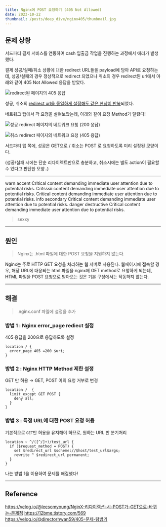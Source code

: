 ```yaml
---
title: Nginx에 POST 요청하기 (405 Not Allowed)
date: 2023-10-22
thumbnail: /posts/deep_dive/nginx405/thumbnail.jpg
---
```


## 문제 상황

서드파티 결제 서비스를 연동하여 cash 입출금 작업을 진행하는 과정에서 에러가 발생했다.

결제 성공/실패/취소 상황에 대한 redirect URL들을 payload에 담아 API로 요청하는데,
성공/실패의 경우 정상적으로 redirect 되었으나
취소의 경우 redirect된 url에서 아래와 같이 405 Not Allowed 응답을 받았다.

![redirect된 페이지의 405 응답](/posts/deep_dive/nginx405/1.png)


성공, 취소의 <u>redirect url을 동일하게 설정해도 같은 현상이 반복</u>되었다.

네트워크 탭에서 각 요청을 살펴보았는데, 아래와 같이 요청 Method가 달랐다!

![성공 redirect 페이지의 네트워크 요청 (200 응답)](/posts/deep_dive/nginx405/2.png)

![취소 redirect 페이지의 네트워크 요청 (405 응답)](/posts/deep_dive/nginx405/3.png)


서드파티 앱 쪽에, 성공은 GET으로 / 취소는 POST 로 요청하도록 미리 설정된 모양이다.

(성공/실패 시에는 단순 리다이렉트만으로 충분하고, 취소시에는 별도 action이 필요할 수 있다고 판단한 모양..)

---

<Callout type='warn'>
  warn accent Critical content demanding immediate user attention due to potential risks. Critsssii
  content demanding immediate user attention due to potential risks. Critical content demanding
  immediate user attention due to potential risks.
</Callout>

<Callout type='info'>
  info secondary Critical content demanding immediate user attention due to potential risks.
</Callout>

<Callout type='danger'>
  danger destructive Critical content demanding immediate user attention due to potential risks.
</Callout>

> sexxy

---

## 원인

> Nginx는 .html 파일에 대한 POST 요청을 지원하지 않는다.

Nginx는 주로 HTTP GET 요청을 처리하는 웹 서버로 사용된다.
웹페이지에 접속할 경우, 해당 URL에 대응되는 html 파일을 nginx에 GET method로 요청하게 되는데,
HTML 파일을 POST 요청으로 받아오는 것은 기본 구성에서는 작동하지 않는다.

---

## 해결

> .nginx.conf 파일에 설정을 추가

### 방법 1 : Nginx error_page rediect 설정

405 응답을 200으로 응답하도록 설정

```shell
location / {
  error_page 405 =200 $uri;
}
```

### 방법 2 : Nginx HTTP Method 제한 설정

GET 만 허용 → GET, POST 이외 요청 거부로 변경

```shell
location /  {
  limit_except GET POST {
    deny all;
  }
}
```

### 방법 3 : 특정 URL에 대한 POST 요청 허용

기본적으로 `GET`만 허용을 유지해야 하므로, 원하는 URL 만 분기처리

```shell
location ~ ^/([^/]+)/test_url {
  if ($request_method = POST) {
    set $redirect_url $scheme://$host/test_url$args;
    rewrite ^ $redirect_url permanent;
  }
}
```

나는 방법 1을 이용하여 문제를 해결했다!

---

## Reference

https://velog.io/@leesomyoung/NginX-리다이렉션-시-POST가-GET으로-바뀌는-문제점
https://12bme.tistory.com/569
https://velog.io/@directorhwan59/405-문제-탐방기
